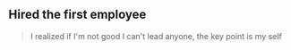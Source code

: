 
## Hired the first employee

> I realized if I'm not good I can't lead anyone, the key point is my self

